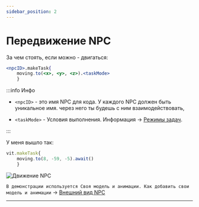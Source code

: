 ```yaml
---
sidebar_position: 2
---
```


# Передвижение NPC

За чем стоять, если можно - двигаться:

```jsx
<npcID>.makeTask{
    moving.to(<x>, <y>, <z>).<taskMode>
    }
```
:::info Инфо

- `<npcID>` - это имя NPC для кода. У каждого NPC должен быть уникальное имя. через него ты будешь с ним взаимодействовать,

- `<taskMode>` - Условия выполнения. Информация -> [Режимы задач](../../Resourses/taskMode).

:::

У меня вышло так:

```jsx
vit.makeTask{
    moving.to(8, -59, -5).await()
    }
```

![Движение NPC](../../../../static/img/he-guide/moveNPC.gif)

```В демонстрации используется Своя модель и анимации. Как добавить свои модель и анимации``` -> [Внешний вид NPC](../../Resourses/custom-Models-and-Anims)

---
